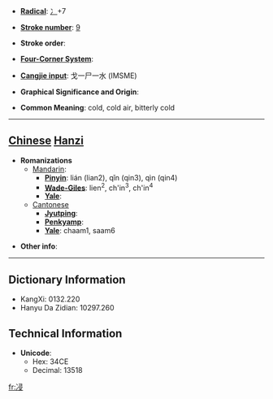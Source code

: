 * '''[[Wiktionary:Chinese radical index| Radical]]''': [[Wiktionary:Chinese radical index 冫|冫]]+7

* '''[[Wiktionary:Chinese total strokes index|Stroke number]]''': [[Wiktionary:Chinese total strokes index 9|9]]

* '''Stroke order''': 

* '''[[Wiktionary:Chinese four corner index|Four-Corner System]]''': 

* '''[[Wiktionary:Chinese Cangjie index|Cangjie input]]''': 戈一尸一水 (IMSME)

* '''Graphical Significance and Origin''': 

* '''Common Meaning''': cold, cold air, bitterly cold

----

== [[Chinese]] [[Hanzi]] ==

* '''Romanizations'''
** [[Mandarin]]:
*** '''[[Pinyin]]''': lián (lian2), qǐn (qin3), qìn (qin4)
*** '''[[Wade-Giles]]''': lien<sup>2</sup>, ch'in<sup>3</sup>, ch'in<sup>4</sup>
*** '''[[Yale]]''': 
**[[Cantonese]]
***'''[[Jyutping]]''':
***'''[[Penkyamp]]''': 
***'''[[Yale]]''': chaam1, saam6

* '''Other info''': 

----

== Dictionary Information ==

* KangXi: 0132.220
* Hanyu Da Zidian: 10297.260

== Technical Information ==

* '''Unicode''':
** Hex: 34CE
** Decimal: 13518

[[fr:㓎]]